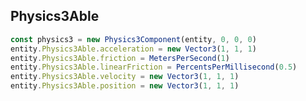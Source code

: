 ## Physics3Able
```typescript
const physics3 = new Physics3Component(entity, 0, 0, 0)
entity.Physics3Able.acceleration = new Vector3(1, 1, 1)
entity.Physics3Able.friction = MetersPerSecond(1)
entity.Physics3Able.linearFriction = PercentsPerMillisecond(0.5)
entity.Physics3Able.velocity = new Vector3(1, 1, 1)
entity.Physics3Able.position = new Vector3(1, 1, 1)
```
